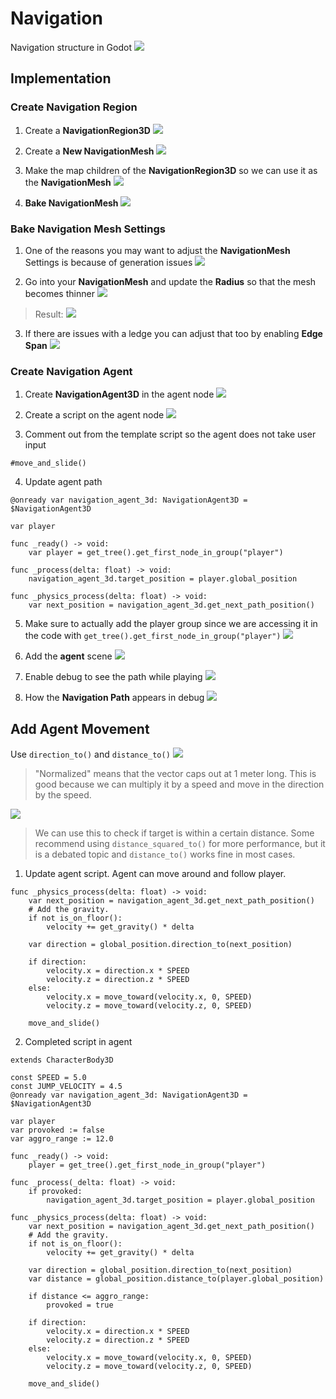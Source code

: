 # Navigation

Navigation structure in Godot
![](./assets/navigation-structure.png)

## Implementation
### Create Navigation Region
1. Create a **NavigationRegion3D**
![](./assets/create-navigation-region3d.png)

2. Create a **New NavigationMesh**
![](./assets/navigation-mesh.png)

3. Make the map children of the **NavigationRegion3D** so we can use it as the **NavigationMesh**
![](./assets/make-mesh-children.png)

4. **Bake NavigationMesh**
![](./assets/bake-navigation-mesh.png)

### Bake Navigation Mesh Settings
1. One of the reasons you may want to adjust the **NavigationMesh** Settings is because of generation issues
![](./assets/navigation-mesh-bug.png)

2. Go into your **NavigationMesh** and update the **Radius** so that the mesh becomes thinner
![](./assets/adjust-agent-size.png)
> Result:
> ![](./assets/smaller-radius-agents.png)

3. If there are issues with a ledge you can adjust that too by enabling **Edge Span**
![](./assets/enable-edge-span.png)

### Create Navigation Agent
1. Create **NavigationAgent3D** in the agent node
![](./assets/create-navigation-agent-3d.png)

2. Create a script on the agent node
![](./assets/create-script-for-agent.png)

3. Comment out from the template script so the agent does not take user input
```
#move_and_slide()
```

4. Update agent path
```
@onready var navigation_agent_3d: NavigationAgent3D = $NavigationAgent3D

var player

func _ready() -> void:
	var player = get_tree().get_first_node_in_group("player")

func _process(delta: float) -> void:
	navigation_agent_3d.target_position = player.global_position

func _physics_process(delta: float) -> void:
	var next_position = navigation_agent_3d.get_next_path_position()
```

5. Make sure to actually add the player group since we are accessing it in the code with `get_tree().get_first_node_in_group("player")`
![](./assets/add-player-group.png)

6. Add the **agent** scene
![](./assets/add-agent-scene.png)

7. Enable debug to see the path while playing
![](./assets/enable-debug.png)

8. How the **Navigation Path** appears in debug
![](./assets/path-finding-debug.gif)

## Add Agent Movement

Use `direction_to()` and `distance_to()`
![](./assets/direction-to-info.png)
> "Normalized" means that the vector caps out at 1 meter long. This is good because we can multiply it by a speed and move in the direction by the speed.

![](./assets/distance-to-info.png)
> We can use this to check if target is within a certain distance. Some recommend using `distance_squared_to()` for more performance, but it is a debated topic and `distance_to()` works fine in most cases.

1. Update agent script. Agent can move around and follow player.
```
func _physics_process(delta: float) -> void:
	var next_position = navigation_agent_3d.get_next_path_position()
	# Add the gravity.
	if not is_on_floor():
		velocity += get_gravity() * delta
		
	var direction = global_position.direction_to(next_position)
	
	if direction:
		velocity.x = direction.x * SPEED
		velocity.z = direction.z * SPEED
	else:
		velocity.x = move_toward(velocity.x, 0, SPEED)
		velocity.z = move_toward(velocity.z, 0, SPEED)

	move_and_slide()
```

2. Completed script in agent
```
extends CharacterBody3D

const SPEED = 5.0
const JUMP_VELOCITY = 4.5
@onready var navigation_agent_3d: NavigationAgent3D = $NavigationAgent3D

var player
var provoked := false
var aggro_range := 12.0

func _ready() -> void:
	player = get_tree().get_first_node_in_group("player")
	
func _process(_delta: float) -> void:
	if provoked:
		navigation_agent_3d.target_position = player.global_position

func _physics_process(delta: float) -> void:
	var next_position = navigation_agent_3d.get_next_path_position()
	# Add the gravity.
	if not is_on_floor():
		velocity += get_gravity() * delta
		
	var direction = global_position.direction_to(next_position)
	var distance = global_position.distance_to(player.global_position)
	
	if distance <= aggro_range:
		provoked = true
	
	if direction:
		velocity.x = direction.x * SPEED
		velocity.z = direction.z * SPEED
	else:
		velocity.x = move_toward(velocity.x, 0, SPEED)
		velocity.z = move_toward(velocity.z, 0, SPEED)

	move_and_slide()
```